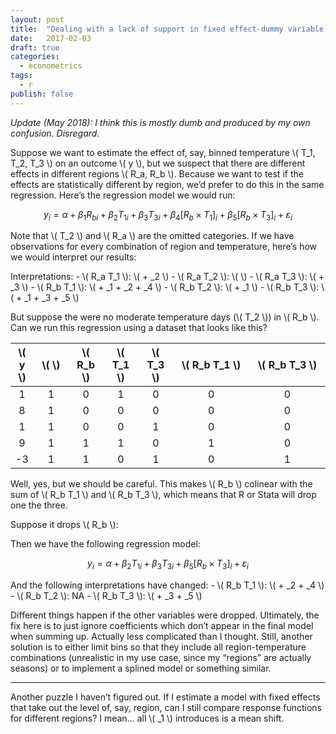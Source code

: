 ```yaml
---
layout: post
title:  "Dealing with a lack of support in fixed effect-dummy variable combinations"
date:   2017-02-03
draft: true
categories:
  - econometrics 
tags: 
  - r
publish: false
---
```


_Update (May 2018): I think this is mostly dumb and produced by my own confusion. Disregard._

Suppose we want to estimate the effect of, say, binned temperature \\( T_1, T_2, T_3 \\) on an outcome \\( y \\), but we suspect that there are different effects in different regions \\( R_a, R_b \\). Because we want to test if the effects are statistically different by region, we'd prefer to do this in the same regression. Here's the regression model we would run:

$$ y_i = \alpha + \beta_1 R_{bi} + \beta_2 T_{1i} + \beta_3 T_{3i} + \beta_4 [R_b \times T_1]_i + \beta_5 [R_b \times T_3]_i + \varepsilon_i $$

Note that \\( T_2 \\) and \\( R_a \\) are the omitted categories. If we have observations for every combination of region and temperature, here's how we would interpret our results:

Interpretations:
  - \\( R_a \times T_1 \\): \\( \alpha + \beta_2 \\)
  - \\( R_a \times T_2 \\): \\( \alpha \\)
  - \\( R_a \times T_3 \\): \\( \alpha + \beta_3 \\)
  - \\( R_b \times T_1 \\): \\( \alpha + \beta_1 + \beta_2 + \beta_4 \\)
  - \\( R_b \times T_2 \\): \\( \alpha + \beta_1 \\)
  - \\( R_b \times T_3 \\): \\( \alpha + \beta_1 + \beta_3 + \beta_5 \\)

But suppose the were no moderate temperature days (\\( T_2 \\)) in \\( R_b \\). Can we run this regression using a dataset that looks like this?

| \\( y \\) | \\( \alpha \\) | \\( R_b \\) | \\( T_1 \\) | \\( T_3 \\) | \\( R_b \times T_1 \\) | \\( R_b \times T_3 \\) |
|:-:|:---:|:---:|:---:|:---:|:---------:|:---------:|
| 1 |  1| 0  |  1  |  0  |     0     |     0     |
| 8 |  1| 0  |  0  |  0  |     0     |     0     |
| 1 |  1| 0  |  0  |  1  |     0     |     0     |
| 9 |  1| 1  |  1  |  0  |     1     |     0     |
| -3 |  1| 1  |  0  |  1  |     0     |     1     |

Well, yes, but we should be careful.  This makes \\( R_b \\) colinear with the sum of \\( R_b \times T_1 \\) and \\( R_b \times T_3 \\), which means that R or Stata will drop one the three.

Suppose it drops \\( R_b \\):

Then we have the following regression model:

$$ y_i = \alpha + \beta_2 T_{1i} + \beta_3 T_{3i} + \beta_5 [R_b \times T_3]_i + \varepsilon_i $$

And the following interpretations have changed:
  - \\( R_b \times T_1 \\): \\( \alpha + \beta_2 + \beta_4 \\)
  - \\( R_b \times T_2 \\): NA
  - \\( R_b \times T_3 \\): \\( \alpha + \beta_3 + \beta_5 \\)

Different things happen if the other variables were dropped. Ultimately, the fix here is to just ignore coefficients which don't appear in the final model when summing up. Actually less complicated than I thought. Still, another solution is to either limit bins so that they include all region-temperature combinations (unrealistic in my use case, since my "regions" are actually seasons) or to implement a splined model or something similar.

---

Another puzzle I haven't figured out. If I estimate a model with fixed effects that take out the level of, say, region, can I still compare response functions for different regions? I mean... all \\( \beta_1 \\) introduces is a mean shift.
